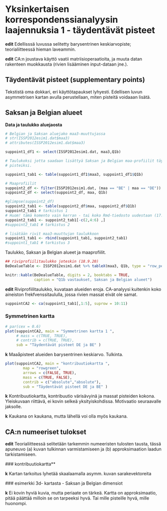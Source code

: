 # Yksinkertaisen korrespondenssianalyysin laajennuksia 1 - täydentävät pisteet

**edit** Edellisssä luvussa selitetty barysentrinen keskiarvopiste;
 teorialiitteessä hieman laveammin.

 **edit** CA:n joustava käyttö vaatii matriisioperaatioita, ja muuta datan rakenteen
 muokkausta (rivien lisääminen input-dataan jne.).
 

## Täydentävät pisteet (supplementary points)

Tekstistä oma dokkari, eri käyttötapaukset lyhyesti. Edellisen luvun asymmetrisen
kartan avulla perustellaan, miten pisteitä voidaaan lisätä.

## Saksan ja Belgian alueet

**Data ja taulukko aluejaosta**

```r
# Belgian ja Saksan aluejako maa3-muuttujassa
# str(ISSP2012esim1.dat$maa3)
# attributes(ISSP2012esim1.dat$maa3)

suppoint1_df1 <- select(ISSP2012esim1.dat, maa3,Q1b)

# Taulukoksi jotta saadaan lisättyä Saksan ja Belgian maa-profiilit täydentäviksi
# pisteiksi.

suppoint1_tab1 <- table(suppoint1_df1$maa3, suppoint1_df1$Q1b)

# Maaprofiilit
suppoint2_df <- filter(ISSP2012esim1.dat, (maa == "BE" | maa == "DE"))
suppoint2_df <- select(suppoint2_df, maa, Q1b)

#glimpse(suppoint2_df)
suppoint2_tab1 <- table(suppoint2_df$maa, suppoint2_df$Q1b)
suppoint2_tab1 # tarkistus 1
# Huom! tämä komento vain kerran - tai koko Rmd-tiedosto uudestaan (17.10.20)
suppoint2_tab1 <- suppoint2_tab1[-c(2,4:6) ,]
#suppoint2_tab1 # tarkistus 2

# lisätään rivit maa3-muuttujan taulukkoon
suppoint1_tab1 <- rbind(suppoint1_tab1, suppoint2_tab1)
#suppoint1_tab1 # tarkistus 3

```

Taulukko, Saksan ja Belgian alueet ja maaprofiilit.
```r
## riviprofiilitaulukko joteskin (18.9.20)
BeDealueTable <- ISSP2012esim1.dat %>% tableX(maa3, Q1b, type = "row_perc")

knitr::kable(BeDealueTable, digits = 2, booktabs = TRUE,
             caption = "Q1b vastaukset, Saksan ja Belgian alueet")
```

**edit** Riviprofiilitaulukko, kuvataan alueiden eroja. CA-analyysi kuitenkin koko
aineiston frekfvenssitaululla, jossa rivien massat eivät ole samat.
```r
suppointCA2 <- ca(suppoint1_tab1[,1:5], suprow = 10:11)

```


### Symmetrinen kartta

```r
# par(cex = 0.6)
plot(suppointCA2, main = "Symmetrinen kartta 1 ",
     # mass = c(TRUE, TRUE),
     # contrib = c(TRUE, TRUE),
     sub = "Täydentävät pisteet DE ja BE" )
```

**k** Maaåpisteet alueiden barysentrinen keskiarvo. Tulkinta.



```r

plot(suppointCA2, main = "kontribuutiokartta ",
        map = "rowgreen",
        arrows = c(FALSE, TRUE),
        mass = c(TRUE, FALSE),
        contrib = c("absolute","absolute"),
        sub = "Täydentävät pisteet DE ja BE" )

```


**k** Kontribuutiokartta, kontribuutio värisävyinä ja massat pisteiden kokona.
Yleiskuvaan riittävä, ei kovin selkeä yksityiskohdissa. Motivaatio seuraavalle
jaksolle.

**k** Kaukana on kaukana, mutta lähellä voi olla myös kaukana.

## CA:n numeeriset tulokset

**edit** Teorialiitteessä selitetään tarkemmin numeeristen tulosten tausta, tässä
apuneuvo (a) kuvan tulkinnan varmistamiseen ja (b) approksimaation laadun
 tarkistamiseen.

 ### kontribuutiokartta**

 **k** Kartan tarkoitus lyhetää skaalaamalla asymm. kuvan sarakevektoreita

 ### esimerkki 3d- kartasta - Saksan ja Belgian dimensiot

 **k** Ei kovin hyviä kuvia, mutta periaate on tärkeä. Kartta on approksimaatio,
 pitää päättää milloin se on tarpeeksi hyvä. Tai mille pisteille hyvä, mille huonompi.

 
